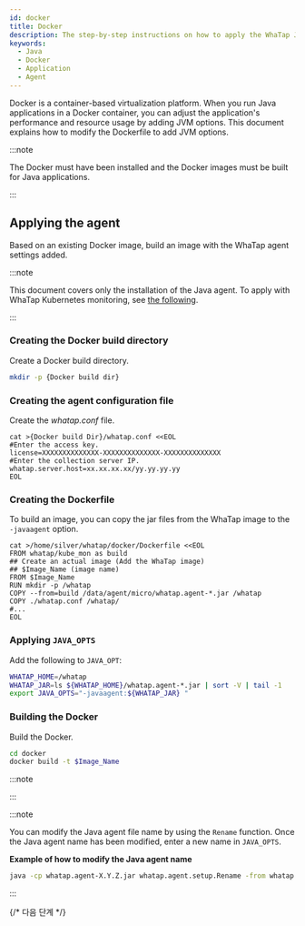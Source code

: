 ```yaml
---
id: docker
title: Docker
description: The step-by-step instructions on how to apply the WhaTap Java monitoring agent to Java applications in the Docker environment are provided. Users can add more Whatap Java agent settings to the existing Docker image to see the processes for building a new image, creating the whatap.conf file, writing a Dockerfile, and modifying JAVA_OPT. Additional JVM options for Java 17 or later and the method how to configure the heap histogram lookup for various Java versions are also provided.
keywords:
  - Java
  - Docker
  - Application
  - Agent
---
```


Docker is a container-based virtualization platform. When you run Java applications in a Docker container, you can adjust the application's performance and resource usage by adding JVM options. This document explains how to modify the Dockerfile to add JVM options.

:::note

The Docker must have been installed and the Docker images must be built for Java applications.

:::

## Applying the agent

Based on an existing Docker image, build an image with the WhaTap agent settings added.

:::note

This document covers only the installation of the Java agent. To apply with WhaTap Kubernetes monitoring, see [the following](../../kubernetes/install-docker-java).

:::

### Creating the Docker build directory

Create a Docker build directory.

```bash
mkdir -p {Docker build dir}
```

### Creating the agent configuration file

Create the *whatap.conf* file.

```docker {3,5} showLineNumbers
cat >{Docker build Dir}/whatap.conf <<EOL
#Enter the access key.
license=XXXXXXXXXXXXXX-XXXXXXXXXXXXXX-XXXXXXXXXXXXXX 
#Enter the collection server IP.
whatap.server.host=xx.xx.xx.xx/yy.yy.yy.yy 
EOL
```

### Creating the Dockerfile

To build an image, you can copy the jar files from the WhaTap image to the `-javaagent` option.

```docker
cat >/home/silver/whatap/docker/Dockerfile <<EOL
FROM whatap/kube_mon as build
## Create an actual image (Add the WhaTap image)
## $Image_Name (image name)
FROM $Image_Name
RUN mkdir -p /whatap
COPY --from=build /data/agent/micro/whatap.agent-*.jar /whatap
COPY ./whatap.conf /whatap/
#...
EOL
```

### Applying `JAVA_OPTS`

Add the following to `JAVA_OPT`:

```bash
WHATAP_HOME=/whatap
WHATAP_JAR=ls ${WHATAP_HOME}/whatap.agent-*.jar | sort -V | tail -1
export JAVA_OPTS="-javaagent:${WHATAP_JAR} "
```

### Building the Docker

Build the Docker.

```bash
cd docker
docker build -t $Image_Name
```

:::note


<Java17 />

:::

:::note

You can modify the Java agent file name by using the `Rename` function. Once the Java agent name has been modified, enter a new name in `JAVA_OPTS`.

**Example of how to modify the Java agent name**

```bash
java -cp whatap.agent-X.Y.Z.jar whatap.agent.setup.Rename -from whatap.agent-X.Y.Z.jar -to whatap.agent.jar
```

:::


<Setheapmemory />

{/* 다음 단계 */}

<Nextstep />
